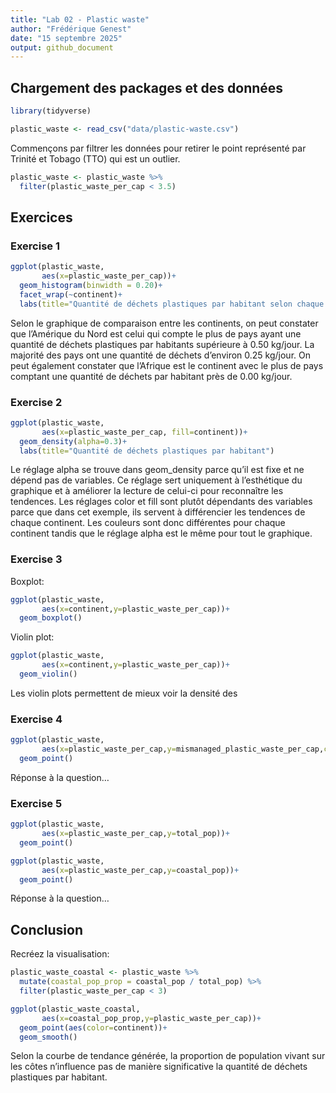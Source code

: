 ```yaml
---
title: "Lab 02 - Plastic waste"
author: "Frédérique Genest"
date: "15 septembre 2025"
output: github_document
---
```


## Chargement des packages et des données

```r
library(tidyverse) 
```

```r
plastic_waste <- read_csv("data/plastic-waste.csv")
```

Commençons par filtrer les données pour retirer le point représenté par Trinité et Tobago (TTO) qui est un outlier.

```r
plastic_waste <- plastic_waste %>%
  filter(plastic_waste_per_cap < 3.5)
```


## Exercices

### Exercise 1

```r
ggplot(plastic_waste,
       aes(x=plastic_waste_per_cap))+
  geom_histogram(binwidth = 0.20)+
  facet_wrap(~continent)+
  labs(title="Quantité de déchets plastiques par habitant selon chaque continent",x="Quantité de déchets plastique par habitant en kg/jour",y="Nombre de pays")

```
Selon le graphique de comparaison entre les continents, on peut constater que l'Amérique du Nord est celui qui compte le plus de pays ayant une quantité de déchets plastiques par habitants supérieure à 0.50 kg/jour. La majorité des pays ont une quantité de déchets d'environ 0.25 kg/jour. On peut également constater que l'Afrique est le continent avec le plus de pays comptant une quantité de déchets par habitant près de 0.00 kg/jour.

### Exercise 2

```r
ggplot(plastic_waste,
       aes(x=plastic_waste_per_cap, fill=continent))+
  geom_density(alpha=0.3)+
  labs(title="Quantité de déchets plastiques par habitant")
```

Le réglage alpha se trouve dans geom_density parce qu'il est fixe et ne dépend pas de variables. Ce réglage sert uniquement à l'esthétique du graphique et à améliorer la lecture de celui-ci pour reconnaître les tendences. Les réglages color et fill sont plutôt dépendants des variables parce que dans cet exemple, ils servent à différencier les tendences de chaque continent. Les couleurs sont donc différentes pour chaque continent tandis que le réglage alpha est le même pour tout le graphique.

### Exercise 3

Boxplot:

```r
ggplot(plastic_waste,
       aes(x=continent,y=plastic_waste_per_cap))+
  geom_boxplot()
```

Violin plot:

```r
ggplot(plastic_waste,
       aes(x=continent,y=plastic_waste_per_cap))+
  geom_violin()
```

Les violin plots permettent de mieux voir la densité des 


### Exercise 4


```r
ggplot(plastic_waste,
       aes(x=plastic_waste_per_cap,y=mismanaged_plastic_waste_per_cap,color=continent))+
  geom_point()


```

Réponse à la question...

### Exercise 5


```r
ggplot(plastic_waste,
       aes(x=plastic_waste_per_cap,y=total_pop))+
  geom_point()
```

```r
ggplot(plastic_waste,
       aes(x=plastic_waste_per_cap,y=coastal_pop))+
  geom_point()
```

Réponse à la question...

## Conclusion

Recréez la visualisation:

```r
plastic_waste_coastal <- plastic_waste %>% 
  mutate(coastal_pop_prop = coastal_pop / total_pop) %>%
  filter(plastic_waste_per_cap < 3)
```

```r
ggplot(plastic_waste_coastal,
       aes(x=coastal_pop_prop,y=plastic_waste_per_cap))+
  geom_point(aes(color=continent))+
  geom_smooth()
```

Selon la courbe de tendance générée, la proportion de population vivant sur les côtes n'influence pas de manière significative la quantité de déchets plastiques par habitant.
